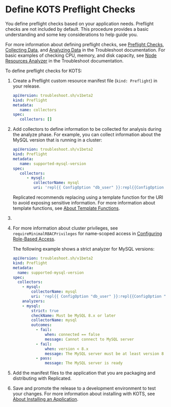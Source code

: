

# Define KOTS Preflight Checks

You define preflight checks based on your application needs. Preflight checks are not included by default. This procedure provides a basic understanding and some key considerations to help guide you.

For more information about defining preflight checks, see [Preflight Checks](https://troubleshoot.sh/docs/preflight/introduction/), [Collecting Data](https://troubleshoot.sh/docs/collect/), and [Analyzing Data](https://troubleshoot.sh/docs/analyze/) in the Troubleshoot documentation. For basic examples of checking CPU, memory, and disk capacity, see [Node Resources Analyzer](https://troubleshoot.sh/reference/analyzers/node-resources/) in the Troubleshoot documentation.

<PreflightsKotsGuidance/>

To define preflight checks for KOTS:

1. Create a Preflight custom resource manifest file (`kind: Preflight`) in your release.

      ```yaml
      apiVersion: troubleshoot.sh/v1beta2
      kind: Preflight
      metadata:
         name: collectors
      spec:
         collectors: []
     ```
1. Add collectors to define information to be collected for analysis during the analyze phase. For example, you can collect information about the MySQL version that is running in a cluster:

   ```yaml
   apiVersion: troubleshoot.sh/v1beta2
   kind: Preflight
   metadata:
      name: supported-mysql-version
   spec:
      collectors:
         - mysql:
            collectorName: mysql
            uri: 'repl{{ ConfigOption "db_user" }}:repl{{ConfigOption "db_password" }}@tcp(repl{{ ConfigOption "db_host" }}:repl{{ConfigOption "db_port" }})/repl{{ ConfigOption "db_name" }}'
   ```
   Replicated recommends replacing using a template function for the URI to avoid exposing sensitive information. For more information about template functions, see [About Template Functions](/reference/template-functions-about).

1. <PreflightsAddAnalyzers/>

1. <PreflightsAddStrict/> 

      For more information about cluster privileges, see `requireMinimalRBACPrivileges` for name-scoped access in [Configuring Role-Based Access](packaging-rbac#namespace-scoped-access).

   The following example shows a strict analyzer for MySQL versions:

    ```yaml
    apiVersion: troubleshoot.sh/v1beta2
    kind: Preflight
    metadata:
      name: supported-mysql-version
    spec:
      collectors:
        - mysql:
            collectorName: mysql
            uri: 'repl{{ ConfigOption "db_user" }}:repl{{ConfigOption "db_password" }}@tcp(repl{{ ConfigOption "db_host" }}:repl{{ConfigOption "db_port" }})/repl{{ ConfigOption "db_name" }}'
        analyzers:
        - mysql:
            strict: true
            checkName: Must be MySQL 8.x or later
            collectorName: mysql
            outcomes:
              - fail:
                  when: connected == false
                  message: Cannot connect to MySQL server
              - fail:
                  when: version < 8.x
                  message: The MySQL server must be at least version 8
              - pass:
                  message: The MySQL server is ready
      ```

1. Add the manifest files to the application that you are packaging and distributing with Replicated.

1. Save and promote the release to a development environment to test your changes. For more information about installing with KOTS, see [About Installing an Application](/enterprise/installing-overview).


